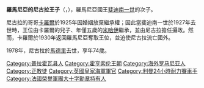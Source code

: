 {{Unreferenced|time=2020-08-16T14:23:40+00:00}}
{{Infobox royalty
| name         = 尼古拉王子
| image        = 1903Nicholas-09.jpg
| succession   = 羅馬尼亞攝政
| reign        = 1927年7月20日 — 1930年6月8日
| regent       = [[米哈伊一世|米哈伊一世]]
| reg-type     = 君主
| birth_date   = {{Birth date|1903|8|5|df=y}}
| birth_place  = {{flag|Kingdom of Romania}}[[錫納亞|錫納亞]]
| death_date   = {{Death date and age|1978|6|9|1903|8|5|df=y}}
| death_place  = {{flag|Spain}}[[馬德里|馬德里]]
| burial_place = {{flag|Switzerland}}[[普里伊|普里伊]]
| spouse       = 伊萬娜·杜米崔斯庫-多勒蒂
| house        = [[霍亨索倫王朝|霍亨索倫王朝]]錫格馬林根系
| father       = [[斐迪南一世_(羅馬尼亞)|斐迪南一世]]
| mother       = [[瑪麗_(愛丁堡)|愛丁堡的瑪麗]]
| religion     = [[羅馬尼亞正教會|羅馬尼亞正教會]]
}}
'''羅馬尼亞的尼古拉王子'''（{{lang-ro|Nicolae al României}}，{{bd|1903年|8月5日|1978年|6月9日}}），羅馬尼亞國王[[斐迪南一世_(羅馬尼亞)|斐迪南一世]]的次子。

尼古拉的哥哥[[卡羅爾二世|卡羅爾]]於1925年因婚姻放棄繼承權；因此當斐迪南一世於1927年去世時，王位由卡羅爾的兒子、年僅五歲的[[米哈伊一世|米哈伊]]繼承，並由尼古拉擔任攝政。然而，卡羅爾於1930年返回羅馬尼亞奪取王位，並迫使尼古拉流亡國外。

1978年，尼古拉於[[馬德里|馬德里]]去世，享年74歲。

{{DEFAULTSORT: Nicholas}}
[[Category:普拉霍瓦县人|Category:普拉霍瓦县人]]
[[Category:霍亨索伦王朝|Category:霍亨索伦王朝]]
[[Category:海外罗马尼亚人|Category:海外罗马尼亚人]]
[[Category:正教徒|Category:正教徒]]
[[Category:英國皇家海軍軍官|Category:英國皇家海軍軍官]]
[[Category:利曼24小時耐力賽車手|Category:利曼24小時耐力賽車手]]
[[Category:法國榮譽軍團大十字勳章持有人|Category:法國榮譽軍團大十字勳章持有人]]